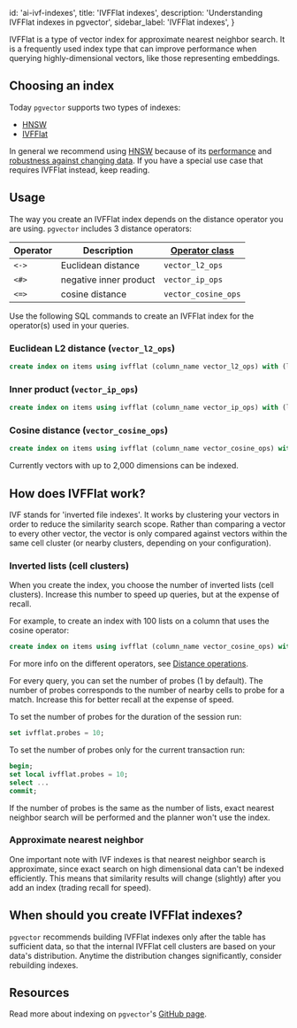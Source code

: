 
  id: 'ai-ivf-indexes',
  title: 'IVFFlat indexes',
  description: 'Understanding IVFFlat indexes in pgvector',
  sidebar_label: 'IVFFlat indexes',
}

IVFFlat is a type of vector index for approximate nearest neighbor search. It is a frequently used index type that can improve performance when querying highly-dimensional vectors, like those representing embeddings.

## Choosing an index

Today `pgvector` supports two types of indexes:

- [HNSW](/docs/guides/ai/vector-indexes/hnsw-indexes)
- [IVFFlat](/docs/guides/ai/vector-indexes/ivf-indexes)

In general we recommend using [HNSW](/docs/guides/ai/vector-indexes/hnsw-indexes) because of its [performance](https://supabase.com/blog/increase-performance-pgvector-hnsw#hnsw-performance-1536-dimensions) and [robustness against changing data](/docs/guides/ai/vector-indexes/hnsw-indexes#when-should-you-create-hnsw-indexes). If you have a special use case that requires IVFFlat instead, keep reading.

## Usage

The way you create an IVFFlat index depends on the distance operator you are using. `pgvector` includes 3 distance operators:

| Operator | Description            | [**Operator class**](https://www.postgresql.org/docs/current/sql-createopclass.html) |
| -------- | ---------------------- | ------------------------------------------------------------------------------------ |
| `<->`    | Euclidean distance     | `vector_l2_ops`                                                                      |
| `<#>`    | negative inner product | `vector_ip_ops`                                                                      |
| `<=>`    | cosine distance        | `vector_cosine_ops`                                                                  |

Use the following SQL commands to create an IVFFlat index for the operator(s) used in your queries.

### Euclidean L2 distance (`vector_l2_ops`)

```sql
create index on items using ivfflat (column_name vector_l2_ops) with (lists = 100);
```

### Inner product (`vector_ip_ops`)

```sql
create index on items using ivfflat (column_name vector_ip_ops) with (lists = 100);
```

### Cosine distance (`vector_cosine_ops`)

```sql
create index on items using ivfflat (column_name vector_cosine_ops) with (lists = 100);
```

Currently vectors with up to 2,000 dimensions can be indexed.

## How does IVFFlat work?

IVF stands for 'inverted file indexes'. It works by clustering your vectors in order to reduce the similarity search scope. Rather than comparing a vector to every other vector, the vector is only compared against vectors within the same cell cluster (or nearby clusters, depending on your configuration).

### Inverted lists (cell clusters)

When you create the index, you choose the number of inverted lists (cell clusters). Increase this number to speed up queries, but at the expense of recall.

For example, to create an index with 100 lists on a column that uses the cosine operator:

```sql
create index on items using ivfflat (column_name vector_cosine_ops) with (lists = 100);
```

For more info on the different operators, see [Distance operations](#distance-operators).

For every query, you can set the number of probes (1 by default). The number of probes corresponds to the number of nearby cells to probe for a match. Increase this for better recall at the expense of speed.

To set the number of probes for the duration of the session run:

```sql
set ivfflat.probes = 10;
```

To set the number of probes only for the current transaction run:

```sql
begin;
set local ivfflat.probes = 10;
select ...
commit;
```

If the number of probes is the same as the number of lists, exact nearest neighbor search will be performed and the planner won't use the index.

### Approximate nearest neighbor

One important note with IVF indexes is that nearest neighbor search is approximate, since exact search on high dimensional data can't be indexed efficiently. This means that similarity results will change (slightly) after you add an index (trading recall for speed).

## When should you create IVFFlat indexes?

`pgvector` recommends building IVFFlat indexes only after the table has sufficient data, so that the internal IVFFlat cell clusters are based on your data's distribution. Anytime the distribution changes significantly, consider rebuilding indexes.

## Resources

Read more about indexing on `pgvector`'s [GitHub page](https://github.com/pgvector/pgvector#indexing).


